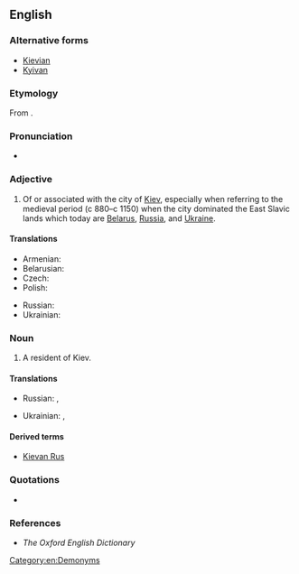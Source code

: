 ==English==

===Alternative forms===
* [[Kievian]]
* [[Kyivan]]

===Etymology===
From {{suffix|Kiev|an|lang=en}}.

===Pronunciation=== 
* {{a|UK}} {{IPA|/ˈki ɛf ən/|/ˈki ɛv ən/|lang=en}} 

===Adjective===
{{en-adj|-}}

# Of or associated with the city of [[Kiev]], especially when referring to the medieval period (c 880–c 1150) when the city dominated the East Slavic lands which today are [[Belarus]], [[Russia]], and [[Ukraine]].

====Translations====
{{trans-top|of or associated with the city of Kiev}}
* Armenian: {{t|hy|կիեւյան|tr=kiewyan|sc=Armn}}
* Belarusian: {{t-|be|кіеўскі|tr=kíjeŭski|sc=Cyrl}}
* Czech: {{t-|cs|kyjevský}}
* Polish: {{t+|pl|kijowski}}
{{trans-mid}}
* Russian: {{t+|ru|киевский|tr=kíjevskij|sc=Cyrl}}
* Ukrainian: {{t+|uk|київський|tr=kýjivsʹkyj|m}} <!-- {{t-|uk|київська|tr=kýjivs’ka|f}}, {{t-|uk|київське|tr=kýjivs’ke|n}} -->
{{trans-bottom}}

===Noun===
{{en-noun}}

# A resident of Kiev.

====Translations====
{{trans-top|resident of Kiev}}
* Russian: {{t+|ru|киевлянин|m|tr=kijevljánin|sc=Cyrl}}, {{t+|ru|киевлянка|f|tr=kijevljánka|sc=Cyrl}}
{{trans-mid}}
* Ukrainian: {{t-|uk|київлянин|tr=kyjivljanýn|m}}, {{t-|uk|київлянинка|tr=kyjivljanýnka|f}}
{{trans-bottom}}

====Derived terms====
* [[Kievan Rus]]

===Quotations===
* {{seeCites|Kiev}}

===References===
* ''The Oxford English Dictionary''

[[Category:en:Demonyms]]